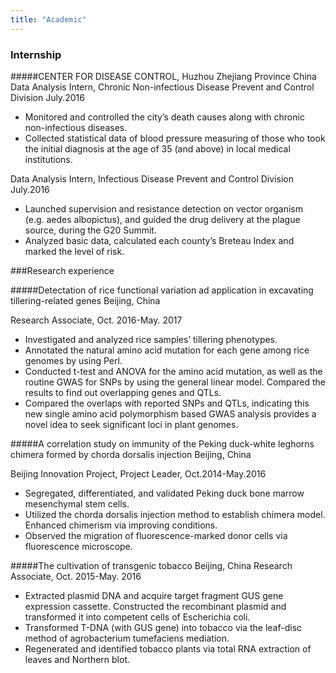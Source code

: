 ```yaml
---
title: "Academic"
---
```

### Internship
#####CENTER FOR DISEASE CONTROL, Huzhou Zhejiang Province China
Data Analysis Intern, Chronic Non-infectious Disease Prevent and Control Division July.2016

- Monitored and controlled the city’s death causes along with chronic non-infectious diseases.
- Collected statistical data of blood pressure measuring of those who took the initial diagnosis at the age of
35 (and above) in local medical institutions.

Data Analysis Intern, Infectious Disease Prevent and Control Division July.2016

- Launched supervision and resistance detection on vector organism (e.g. aedes albopictus), and guided the
drug delivery at the plague source, during the G20 Summit.
- Analyzed basic data, calculated each county’s Breteau Index and marked the level of risk.

###Research experience

#####Detectation of rice functional variation ad application in excavating tillering-related genes Beijing, China

Research Associate,   Oct. 2016-May. 2017

- Investigated and analyzed rice samples’ tillering phenotypes.
- Annotated the natural amino acid mutation for each gene among rice genomes by using Perl.
- Conducted t-test and ANOVA for the amino acid mutation, as well as the routine GWAS for SNPs by using
the general linear model. Compared the results to find out overlapping genes and QTLs.
- Compared the overlaps with reported SNPs and QTLs, indicating this new single amino acid
polymorphism based GWAS analysis provides a novel idea to seek significant loci in plant genomes.

#####A correlation study on immunity of the Peking duck-white leghorns chimera formed by chorda dorsalis injection Beijing, China

Beijing Innovation Project, Project Leader,   Oct.2014-May.2016

- Segregated, differentiated, and validated Peking duck bone marrow mesenchymal stem cells.
- Utilized the chorda dorsalis injection method to establish chimera model. Enhanced chimerism via
improving conditions.
- Observed the migration of fluorescence-marked donor cells via fluorescence microscope.

#####The cultivation of transgenic tobacco Beijing, China
Research Associate,   Oct. 2015-May. 2016

- Extracted plasmid DNA and acquire target fragment GUS gene expression cassette. Constructed the
recombinant plasmid and transformed it into competent cells of Escherichia coli.
- Transformed T-DNA (with GUS gene) into tobacco via the leaf-disc method of agrobacterium tumefaciens
mediation.
- Regenerated and identified tobacco plants via total RNA extraction of leaves and Northern blot.

